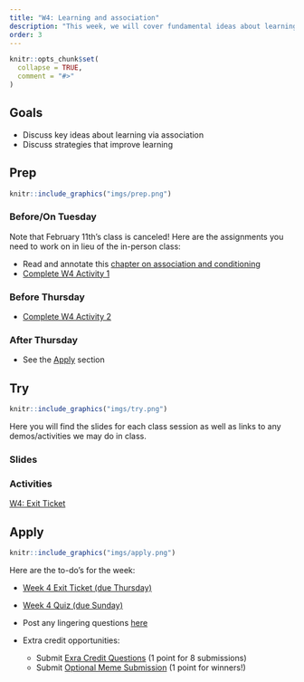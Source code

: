 ```yaml
---
title: "W4: Learning and association"
description: "This week, we will cover fundamental ideas about learning and evidence-based strategies to improve learning and retention"
order: 3 
---
```


```r
knitr::opts_chunk$set(
  collapse = TRUE,
  comment = "#>"
)
```

## Goals

- Discuss key ideas about learning via association
- Discuss strategies that improve learning

## Prep


:::::{.card .border .border-2 .border-info}
:::: {.grid .g-0}
::: {.g-col-3}
:::: {.card-body}

```r
knitr::include_graphics("imgs/prep.png")
```

::::
:::

::: {.g-col-9}
:::: {.card-body}
### Before/On Tuesday

Note that February 11th's class is canceled! Here are the assignments you need to work on in lieu of the in-person class:

- Read and annotate this <span style="color:#508AB0"><a href="https://bowdoin.instructure.com/courses/6946/modules/items/447690" target="_blank">chapter on association and conditioning</a></span>
- <span style="color:#508AB0"><a href="https://bowdoin.instructure.com/courses/6946/modules/items/435434" target="_blank">Complete W4 Activity 1</a></span>

### Before Thursday

- <span style="color:#508AB0"><a href="https://bowdoin.instructure.com/courses/6946/modules/items/447073" target="_blank">Complete W4 Activity 2</a></span>


### After Thursday

- See the [Apply](#apply) section

::::
:::
::::
:::::

## Try {.mt-5}

:::::{.card .border .border-2 .border-info}
:::: {.grid .g-0}
::: {.g-col-3}
:::: {.card-body}

```r
knitr::include_graphics("imgs/try.png")
```

::::
:::

::: {.g-col-9}
:::: {.card-body}

Here you will find the slides for each class session as well as links to any demos/activities we may do in class.

### Slides

<!-- <a class="btn btn-outline-info" href="../../slides/W1_getting_started.pdf" role="button" target="_blank">W1: Slides 1</a> -->

<!-- <a class="btn btn-outline-info" href="../../slides/W1_research_design.pdf" role="button" target="_blank">W1: Slides 2</a> -->

### Activities

<a class="btn btn-outline-info" href="https://bowdoin.instructure.com/courses/6946/modules/items/447074" role="button" target="_blank">W4: Exit Ticket</a>



::::
:::


::::
:::::

## Apply {.mt-5}

:::::{.card .border .border-2 .border-info}
:::: {.grid .g-0}
::: {.g-col-3}
:::: {.card-body}

```r
knitr::include_graphics("imgs/apply.png")
```

::::
:::

::: {.g-col-9}
:::: {.card-body}

Here are the to-do's for the week:

- <span style="color:#508AB0"><a href="https://bowdoin.instructure.com/courses/6946/modules/items/447074" target="_blank">Week 4 Exit Ticket (due Thursday)</a></span>
- <span style="color:#508AB0"><a href="https://bowdoin.instructure.com/courses/6946/modules/items/447075" target="_blank">Week 4 Quiz (due Sunday)</a></span>
- Post any lingering questions <a href="https://forms.gle/FUPZMhQWY8cNEdYs9" target="_blank">here</a>

- Extra credit opportunities:
  - Submit <span style="color:#508AB0"><a href="https://bowdoin.instructure.com/courses/6946/modules/items/447076" target="_blank">Exra Credit Questions</a></span> (1 point for 8 submissions)
  - Submit <span style="color:#508AB0"><a href="https://bowdoin.instructure.com/courses/6946/modules/items/447077" target="_blank">Optional Meme Submission</a></span> (1 point for winners!)

::::
:::


::::
:::::

